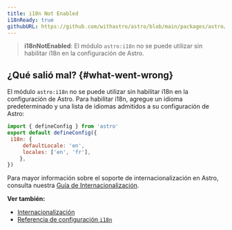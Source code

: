 ```yaml
---
title: i18n Not Enabled
i18nReady: true
githubURL: https://github.com/withastro/astro/blob/main/packages/astro/src/core/errors/errors-data.ts
---
```



> **i18nNotEnabled**: El módulo `astro:i18n` no se puede utilizar sin habilitar i18n en la configuración de Astro.

## ¿Qué salió mal? \{#what-went-wrong\}
El módulo `astro:i18n` no se puede utilizar sin habilitar i18n en la configuración de Astro. Para habilitar i18n, agregue un idioma predeterminado y una lista de idiomas admitidos a su configuración de Astro:
```js
import { defineConfig } from 'astro'
export default defineConfig({
 i18n: {
	 defaultLocale: 'en',
	 locales: ['en', 'fr'],
	},
})
```

Para mayor información sobre el soporte de internacionalización en Astro, consulta nuestra [Guía de Internacionalización](/es/guides/internationalization/).

**Ver también:**
-  [Internacionalización](/es/guides/internationalization/)
-  [Referencia de configuración `i18n`](/es/reference/configuration-reference/#i18n)


